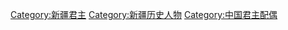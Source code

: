 [[Category:新疆君主|Category:新疆君主]]
[[Category:新疆历史人物|Category:新疆历史人物]]
[[Category:中国君主配偶|Category:中国君主配偶]]